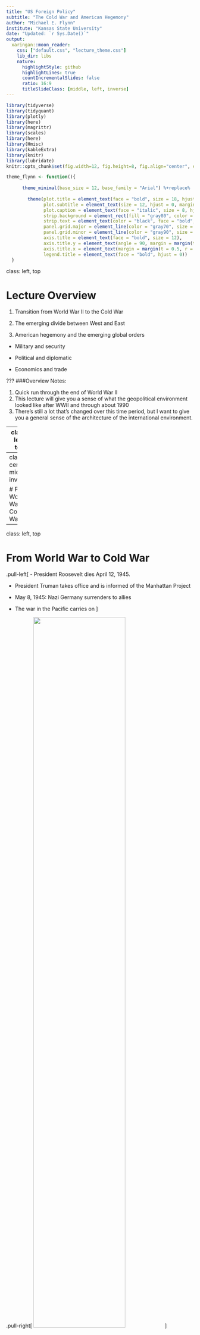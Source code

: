 ```yaml
---
title: "US Foreign Policy"
subtitle: "The Cold War and American Hegemony"
author: "Michael E. Flynn"
institute: "Kansas State University"
date: "Updated: `r Sys.Date()`"
output: 
  xaringan::moon_reader:
    css: ["default.css", "lecture_theme.css"]
    lib_dir: libs
    nature:
      highlightStyle: github
      highlightLines: true
      countIncrementalSlides: false
      ratio: 16:9
      titleSlideClass: [middle, left, inverse]
---
```

```r
library(tidyverse)
library(tidyquant)
library(plotly)
library(here)
library(magrittr)
library(scales)
library(here)
library(Hmisc)
library(kableExtra)
library(knitr)
library(lubridate)
knitr::opts_chunk$set(fig.width=12, fig.height=8, fig.align="center", echo=FALSE, warning=FALSE, error=FALSE, message=FALSE, dpi=400) 

theme_flynn <- function(){ 
  
      theme_minimal(base_size = 12, base_family = "Arial") %+replace% 
        
        theme(plot.title = element_text(face = "bold", size = 18, hjust = 0, margin = margin(t = 0, b = 0.3, l = 0, r = 0, unit = "cm")),
              plot.subtitle = element_text(size = 12, hjust = 0, margin = margin(t = 0, b = 0.3, l = 0, r = 0, unit = "cm")),
              plot.caption = element_text(face = "italic", size = 8, hjust = 1, margin = margin(t = 0.2, unit = "cm")),
              strip.background = element_rect(fill = "gray80", color = "black"),
              strip.text = element_text(color = "black", face = "bold", margin = margin(t = 0.2, b = 0.2, l = 0.2, r = 0.2, unit = "cm")),
              panel.grid.major = element_line(color = "gray70", size = 0.15),
              panel.grid.minor = element_line(color = "gray90", size = 0.1),
              axis.title = element_text(face = "bold", size = 12),
              axis.title.y = element_text(angle = 90, margin = margin(t = 0, r = 0.5, b = 0, l = 0, unit = "cm")),
              axis.title.x = element_text(margin = margin(t = 0.5, r = 0, b = 0, l = 0, unit = "cm")),
              legend.title = element_text(face = "bold", hjust = 0))
  }
```

class: left, top

# Lecture Overview

1. Transition from World War II to the Cold War 

2. The emerging divide between West and East

3. American hegemony and the emerging global orders

  - Military and security
  
  - Political and diplomatic
  
  - Economics and trade
  
  
???
###Overview Notes:

1. Quick run through the end of World War II
2. This lecture will give you a sense of what the geopolitical environment looked like after WWII and through about 1990
3. There's still a lot that's changed over this time period, but I want to give you a general sense of the architecture of the international environment. 
  
  
  


---
class: left, top

# Key Questions

1. How did the events of the late 19th and early 20th centuries shape the development of the Cold War?

2. Who were some of the key players involved in shaping US foreign policy during the early Cold War years?

3. What were the key features of the US-led global order that emerges after Wolrd War II?



---
class: center, middle, inverse

# From World War to Cold War


---
class: left, top

# From World War to Cold War


.pull-left[
- President Roosevelt dies April 12, 1945. 

- President Truman takes office and is informed of the Manhattan Project

- May 8, 1945: Nazi Germany surrenders to allies

- The war in the Pacific carries on
]

.pull-right[
<img src="../images/franklin-roosevelt.jpg" style="width:70%;">
]



???

# Background

- Truman didn't know about Manhattan Project. Had several run-ins with Secretary of War Henry Stimson when he was in the Senate. Truman was trying to hunt down wasteful programs.




---
class: left, top

# From World War to Cold War

### Japan and the atomic bomb

- Invasion?

- Demonstration?

- Bombing?


???

# Background
- Many argued invasion would be too costly.
- Debate over how best to end war. Three options presented.
- Arsenal initially limited, so demonstration would waste a valuable weapon.
- Also a risk it wouldn't work if demonstrated.
- The decision to use the bomb not just about US and Japan. Also motivated by USSR. US wanted to end the war quickly to avoid Soviet interference in Pacic.




---
class: left, top

# From World War to Cold War

.pull-left[
Henry Stimson

- Secretary of War under Roosevelt and Truman

- Opposes calls for demonstration of atomic weapons

- Influential in selecting targets
]


.pull-right[
<img src="../images/henry-stimson-old.jpg" style="width:70%">
]

???

### Stimson Background
- Previously served as Secretary of War under Howard Taft, and Secretary of State under Herbert Hoover
- Governor-General of Philippines
- Highly influential in shaping US policy during WWII
- Specifically advocated for using nuclear weapons, but opposed targeting sites that were culturally significant. Got Kyoto knocked off the list of potential targets.
- Also suggested sharing nuclear technology with USSR as a means of deating post-war tensions.




---
class: left, top

### From World War to Cold War

.pull-left[
Decision is made to use the bombs

 - Hiroshima bombed on August 6, 1945

- Nagasaki bombed on August 9, 1945

- Japan surrenders on August 14, 1945

To right: Replica of “Fat Man”, bomb dropped on Nagasaki
]

.pull-right[
<img src="../images/fat-man.jpg">
]

???

### Info on bomb's  use
- US Policymakers knew how destructive the bomb could/would be. 
- Didn't fully understand all of the implications re radioactive fallout.



---
class: middle, center, inverse

# The Emerging Divide



---
class: left, top

# The Emerging Divide

Tensions between the US and USSR go back long before World War II

- Longstanding ideological opposition to communism

- Soviet skepticism of Western intensions during war (the second front)

- Soviets want secure borders in Europe

???

### US long opposed to communism.
- Long history of government action against communists domestically
- US troops invaded Russia and attempted to reverse the Russian Revolution in 1917
- The second front. Soviets thought US and UK would wait and let USSR and Germany bleed to death.
- Tehran conference: Soviets long pushed for second front to take pressure off them in East. They agree to press Germans to take pressure off Allied campaign in France.
- Soviets also occupying territory in the East as they move into Germany. Incredibly brutal. Dan Carlin's Hardcore History podcast has good info on this. Lots of murder and rape.
- 1939 Nazi-Soviet Pact/Molotov-Ribbentrop Pact: Germany and USSR divvy up Eastern Europe.
- 1944 Warsaw uprising. Soviets out outskirts of town but let Germans massacre
Poles.




---
class: left, top

# The Emerging Divide

Key post-war events

- Soviets absorb occupied territories, which become the Warsaw Pact States

- British begin cutting aid to Greece and Turkey in 1946

- Soviets making claims on territory in Iran and Turkey

???

### Soviets occupy territory and solidify control.
- British secretly announces to the US in 1946 that it an no longer sustain aid to Greece and Turkey. Greece is currently fghting a civil war, with communist forces on one side.
- Greece holds cultural signifcance to US
- Stalin also attempting to bully US into making concessions in Iran and Turkey. 
- Stalin wants oil concessions and access to warm water ports.
- Iran issue taken to Security Council in 1946. The first serious issue brought before the body. Stalin eventually withdrew.




---
class: center, middle

<img src="../images/percentages-agreement.png" style="width:35%;">


???

### Percentages Agreement
- Fourth Moscow Conference of 1944
- Text: Romania, Greece, Yugoslavia, Hungary, Bulgaria
- Roosevelt's representative not included in these meetings between Churchill and Stalin. FDR protests.
- Churchill demands British sphere in Greece. This comes back to bite them in 1947 when they can no longer support Greeks.





---
class: center, middle

<img src="../images/occupied-germany-map.png" style="width:45%;">

???

### Shows allied occupation zones
- Cream areas are annexed by Poland and USSR, respectively.
- Cream area to left was effectively control by France (Saar Protectorate) but was reintegrated into Germany in 1957.






---
class: left, top

# The Emerging Divide 

.pull-left[
The Truman Doctrine

- First outlined in President Truman’s March 1947 speech before Congress

- Promises to support free peoples resisting tyrannical governments

- Also lays foundations for foreign aid programs by calling for assistance to Greece and Turkey

- To right: President Harry Truman
]

.pull-right[
<img src="../images/harry-truman.jpg" style="width:63%; right:-70px;">
]


???
### Truman Doctrine
- Direct reaction to events in Greece and Turkey
- FDR seemed more optimistic regarding cooperation with Russa. Truman more skeptical.
- "Must be the policy of the United States to support free peoples who are resisting
attempted subjugation by armed minorities or by outside pressures...We must
assist free peoples to work out their own destinies in their own way. (as quoted
in Gaddis 2007, 31)"
- Lays the foundations for economic and military aid programs, which haven't existed before.





---
class: left, top

# The Emerging Divide

.pull-left[
The Marshall Plan

- General George Marshall, Secretary of State under President Truman

- June 1947: Delivered Harvard’s commencement speech. The “opening shot” of the Marshall Plan

- Catalyst for what would become the Organization for Economic Cooperation and Development (OECD)

- To right: General George C. Marshall
]


.pull-right[
<img src="../images/george-marshall.jpeg" style="width:58%; right:-60px; top:-50px;">
]

???
### Marshall Plan
- Builds off of the Truman doctrine
- Europe's economy is in ruins. Hunger and poverty viewed as greater threats than
direct Soviet intervention.
- Calls for massive economic assistance to help rebuild Europe (European Recovery
Program).
- Excerpt from Marshall's speech: "Aside from the demoralizing effect on the world
at large and the possibilities of disturbances arising as a result of the desperation
of the people concerned, the consequences to the economy of the United States
should be apparent to all. It is logical that the United States should do whatever
it is able to do to assist in the return of normal economic health in the world,
without which there can be no political stability and no assured peace. Our policy
is directed not against any country or doctrine but against hunger, poverty, desperation and chaos. Its purpose should be the revival of a working economy in the
world so as to permit the emergence of political and social conditions in which free
institutions can exist. Such assistance, I am convinced, must not be on a piece-
meal basis as various crises develop. Any assistance that this Government may
render in the future should provide a cure rather than a mere palliative. Any government that is willing to assist in the task of recovery will find full co-operation
I am sure, on the part of the United States Government. Any government which
maneuvers to block the recovery of other countries cannot expect help from us.
Furthermore, governments, political parties, or groups which seek to perpetuate
human misery in order to profit therefrom politically or otherwise will encounter
the opposition of the United States." OECD Marshall Plan Speech.
- Soviets invited to partake. They refused.







---
class: left, top

# The Emerging Divide

.pull-left[
George F. Kennan

- Director of Policy Planning, US State Department, Ambassador to the USSR

- Father of containment doctrine

- Author of the “Long Telegram” and the infamous “X Article” in Foreign Affairs

- Emphasis on non-military resistance to Soviet expansion
]

.pull-right[
<img src="../images/george-kennan.jpg" style="width:60%; right:-60px;">
]


???
### George Kennan
- Kennan had been a foreign service officer for years.
- In 1946---Long telegram was about 8,000 words. Ridiculous considering model of
telegraphic delivery.
- Early skeptic of the US' ability to cooperate with the Soviets
- Containment emphasized less militarized resistance to USSR.
- Kennan argued that Soviet rulers justified their rule on the idea that the West
was trying to destroy the USSR/Russian people. The use of military force to
counter them would only play into their narrative, helping to justify the Soviet
regime's harsh domestic policies.
- Kennan opposed NATO for this reason. He believed the formation of an alliance
excluding the USSR would serve as the proof Soviet leaders needed









---
class: left, top

# The Emerging Divide

.pull-left[
Paul Nitze

- Contemporary of George Kennan

- Second Director of Policy Planning

- Primary author of NSC–68

- Supported a more militant version of Kennan’s containment strategy
]

.pull-right[
<img src="../images/paul-nitze.jpg" style="width:65%; right:-40px;">
]

???
### Paul Nitze
- One of the principal authors of NSC-68
- Set out a vision of a more militarized approach to containment
- Kennan opposed this view. 





---
class: left, top

# The Emerging Divide

Later events: 

- Communist coup in Czechoslovakia (1948)

- Yugoslav–Soviet split (1948)

- Communist victory in China (1949)

- USSR detonates atomic bomb (1949)

- Chinese-Soviet Alliance (1950)

- Korean War (1950–1953)

- Communist parties gain strength in Europe after WWII


???
### Other events pave the way for the cold war:
- 1948: Stalin approves communist coup in Czechoslovakia. Had retained democratic government after the war. Czech foreign minister found dead on the ground.Suspicions that communists pushed him.
- 1948: Tito splits with Stalin. US begins giving aid to Tito's regime. Dean Acheson
famously says "he might be a son of a bitch, but he's our son of a bitch."
- Communist Chinese win Civil War in 1949. Nationalists retreat to Taiwan
- Chinese and Soviets form alliance in 1950. Perpetuates idea that there is a monolithic transnational communism bloc
- Korean War. Reinforced idea that USSR would use force to advance communism around the world.
- Economic devastation after WWI also leads to rise in support for communist parties. US worries that communists will gain power through legitimate electoral channels, and will be subservient to USSR.







---
class: center, middle, inverse

# American Hegemony


---
class: left, top

# American Hegemony

### What is hegemony?

--

> Hegemony is a __preponderance of global power__

???

Note that this means a hegemonic power doesn't get everything it wants. But more power helps in bargaining processes. 





---
class: left, top

# American Hegemony

US emerges from World War II with unparalleled economic and military power

Europe, not so much

US foreign policy focuses on three goals:

1. Checking Soviet expansion

2. Promoting recovery of war-torn areas

3. Promoting greater global integration


???
Goal of promoting integration is a reaction to World War I and Western liberal political thought (e.g. Adam Smith, Immanuel Kant, etc.)






---
class: center, middle

```r
data <- read.csv(here("../../../Data Files/COW Data/NMC_5_0/NMC_5_0.csv")) %>% 
  subset(year == 1945 | year == 1950)

# Comparison
ggplot(data = subset(data, cinc >= 0.01), aes(x = reorder(stateabb, cinc), y = cinc, group = as.factor(year), fill = as.factor(year))) +
  geom_bar(stat = "identity", position = "dodge", color = "black", size = 0.1) +
  theme_flynn() +
  theme(text = element_text(size = 16)) +
  scale_fill_brewer(palette = "Set2") +
  labs(x = "Country",
       y = "CINC Score",
       fill = "Year",
       title = "Countries with minimum 1% CINC score",
       subtitle = "Mind the difference between absolute, relative, and latent capabilities",
       caption = "Data obtained from Correlates of War Project's National Material Capabilities data (v5.0).")

```






---
class: left, top

# American Hegemony

US embarks on a massive order-building project

- The emergent order is often referred to as a “liberal hegemonic” order, or as “liberal internationalism”

- Three central pillars

  - Security

  - Diplomacy and governance

  - Economic


???
### Initial Alternatives
- Talk about the origins of liberal here. Not liberal as in politically liberal.
- Points to classical liberalism
- Two main pillars are in economic and security affairs.
- Also talk about the idea that earlier visions of post-war environment looked different
  - FDR's Four Policemen: US, England, USSR, and China (Also members of
UN Security Council). Emphasized leadership of great powers in spheres of
influence
  - US initially opposed to greater military involvement, but the situation eventually required it, and Europeans requested it. FDR told stalin troops would
be out of Europe within 2 years.





---
class: left, top

# American Hegemony

What does a liberal internationalist/hegemonic order look like?

- It emphasized a few key concepts

- US leadership (with constraints)

- Primacy of a rules-based system of global governance

- Multilateral cooperation and in economic and security affairs


???

### Examples of US leadership and constraints
- US must abide by system it sets up
- John Ikenberry argues that the US had to constrain its behavior to enjoy the long-term benefits of the order it was building.
  - If it did whatever it wanted it would provoke a backlash and would collapse immediately.
  - Getting buy-in and legitimacy was important
- Rules-based system in contrast to pure balance of power that dominated before. Rules more formally outlined/defined.






---
class: left, top

# American Hegemony

### Security affairs:

- North Atlantic Treaty Organization (NATO)

- Central Treaty Organization (CENTO)

- United Nations (UN)

- Southeast Asia Treaty  Organization (SEATO)


???

# Note

- US leaders insisted Europeans had to take the lead in forming NATO
- US has to be asked to join partly to secure domestic support.






---
class: center, middle

<img src="../images/WORPOL3_MAP01.04.jpg" style="width:75%">




---
class: left, top

# American Hegemony

### Diplomatic affairs:

- Establish standards and principles to govern the post-War world

- Provide forum for dispute resolution between states

- Determine the fate of colonial territories and societies




---
class: left, top

# American Hegemony

### Diplomatic affairs:

- United Nations (UN)

  - International Atomic Energy Agency (IAEA)
  
  - World Health Organization
  
  - United Nations Human Rights Council

???

### Notes:

- The idea here was to establish greater coordination between countries
- Resolve problems before they emerged, and do so peacefully
- Coordinate to facilitate greater interactions in other spaces (e.g. economic)






---
class: left, top

# American Hegemony

.pull-left[
Promoting democracy

- US seeking to promote democracy abroad

- Much of this is rooted in opposition to communism

- Much of this effort conflicts with treatment of minority Americans at home

- Many fear that US efforts to promote democracy and the rule of law will be applied unevenly across the international landscape

- To right: James Byrnes, Secretary of State 1945-1947
]

.pull-right[
<img src="../images/james-byrnes.jpg" style="width:60%; left:30px;">
]



???

# Notes on Byrnes, Multilateralism, and Human Rights:

- Secretary of STate. Also a staunch segregationist.

- Brynes served in the House, Senate, and briefly as an associate justice on the US supreme court (though his tenure is the shortest on record). He played an important role in blocking anti-lynching legislation, blocking support for black colleges and universities, and also in maintaining white control over Democratic Party politics in South Carolina.

- The State Department and various US officials worried that the Untied Nations Commission on Human Rights might have the power to investigate human rights abuses within the US. Also worried that it might be able to compel the US to impose equal protections for blacks and other minority groups. Also sought to prevent the commission from having the power to investigate petitions brought by various minority groups.

- US immediately sought to weaken these institutions for fear that they would be used against the US. They also sought to limit petitions to come only from member states (i.e. not from individuals or non-governmental organizations).

- This is exactly what happened---the National Negro Congress brought a petition to the UN on June 6, 1946 that outlined the oppression of black Americans (See Anderson 2003, 80-81).




---
class: center, middle


<figure>
<img src="../images/walter-white.jpg" style="width:350px; height:425px;">
<figcaption> Walter White </figcaption>
</figure>


<figure>
<img src="../images/thurgood-marshall.jpg" style="width:350px; height:425px;">
<figcaption> Thurgood Marshall </figcaption>
</figure>


???

# Notes on NAACP

- We typically think of NAACP as a domestic civil rights organization
- Historian Carol Anderson discusses how the concept of "civil rights" grew out of an effort to avoid red-baiting. 
- The goal was initially to pursue a more general global agenda of human rights.
- Walter White and Thurgood Marshall were two leading figures in the NAACP and were closely engaged with the early formulation of US human rights policy and stance re the United Nations.





---
class: left, top

# American Hegemony


### Economic affairs:

- Promote greater economic integration among all states

- Remove barriers to trade and investment

- Reaction to interwar period and Great Depression and move to autarky 

???

# Notes on economic affairs

- Promoting greater economic integration is a reaction to the Great Depression.
- Policymakers believed that the move to autarky caused WWII.
- What do we mean? Lower tariff barriers is the big thing. Lowering taxes on imports. Think Smoot Hawley Tariff.
- Also inspired by classical liberal thinking. Roosevelt and Truman administrations are filled with people from the Northeastern business and banking sectors. They very much buy into the idea that commerce can create peace.
- They also stand to benefit economically. European economies are in ruins, and the US is the only advanced industrial economy running at full steam. They canstand to gain a lot by getting other states to lower trade barriers, thus making
US goods cheaper to buyers in other countries.
- Foreign aid viewed as an extension of the Western welfare state.







---
class: left, top

# American Hegemony

### Economic affairs:

- Bretton Woods System
  
  - General Agreement on Tariffs and Trade (GATT)

  - World Bank

  - International Monetary Fund (IMF)

???

### Early institutions

- GATT becomes TWO in 1995. Provides a forum for international trade law, tariff negotiations, and dispute resolution.
- World Bank: Originally focused on reconstruction after WWII. Later shifts to focus on development and poverty reduction. 
- IMF: Originally intended to help maintain stable exchange rates and address
balance of payments problems. US dollar was pegged to gold initially, so some
management of the monetary system was still required. Since moving off the gold
standard the IMF is not focused on debt management and balance of payments
crises. Exchange rates were fixed, but could be adjusted (See Oatley).








---
class: center, middle

```r
data <- read.csv(here("../../../Data Files/COW Data/COW IGO Data/igounit_v2.3.csv")) 
data[data < 0] <- NA
data <- data %>% 
  group_by(year) %>% 
  dplyr::summarise(igocount = n_distinct(ioname))

# Annual count of IGOs
ggplot(data = data, aes(x = year, y = igocount)) +
  geom_area(fill = "deepskyblue", color = "black", size = 0.1, alpha = 0.8) +
  theme_flynn() +
  theme(text = element_text(size = 16)) +
  scale_x_continuous(breaks = seq(1815, 2010, 15), limits = c(1815, 2010)) +
  scale_y_continuous(breaks = seq(0, 350, 50)) +
  labs(x = "Year",
       y = "Count",
       title = "Number of Intergovernmental Organizations, 1815-2005",
       subtitle = "World War II represents an inflection point",
       caption = "Data obtained from Correlates of War Project's IGO data (v2.3)")
```

???

### Note:

- Growth of IGOs also reflects growing interest in global governance
- US participation in multilateral treaties also grows steadily over time, but really takes off in mid-20th century.










---
class: left, top

# American Hegemony

What does all this mean for US foreign policy?

--

Big changes, that’s what!

--

- US forges a series of long-term military alliances
- New economic and military aid programs
- Building up a nuclear arsenal
- Maintaining long-term overseas military deployments
- Maintaining high levels of military spending
- Using military force abroad with greater regularity and intensity
- Focus on political demands from less developed countries
- Economic and monetary policies more tightly entwined with rest of the world
- Policy goals require greater international coordination (i.e. multilateralism)
- Greater attention on disparities between US domestic policies and foreign policies


???

### World is more complicated

- The US is in a position to manage many, many more relationships than in the past, and those issues are increasingly technical in nature (e.g. trade, nuclear weapons, etc.)

- The issue of race relations in the US was a major focus in the lead up to the conferences laying out the United Nations

- Domestic groups used foreign policy statements and international institutions to call attention to domestic injustices

- International actors pointed to US domestic problems with race to undermine its rhetoric for justice, equality, and democracy abroad.



---
class: center, middle

```r
data <- read.csv(here("../../../Data Files/ATOP V4.0 Data (csv)/atop4_0ddyr.csv")) %>% 
  subset(stateA == 2 & defense == 1) %>% 
  group_by(year) %>% 
  summarise(allies = n_distinct(stateB))

combined <- tibble(year = seq(1815, 2016)) %>% 
  left_join(data) %>% 
  mutate(allies = ifelse(is.na(allies), 0, allies)) 


# US allies over time
ggplot(data = combined, aes(x = year, y = allies)) +
  geom_line() +
  theme_flynn() +
  theme(text = element_text(size = 16)) +
  scale_x_continuous(breaks = seq(1815, 2016, 20)) +
  scale_y_continuous(breaks = seq(0, 70, 10), limits = c(0, 70)) +
  labs(x = "Year",
       y = "Count",
       title = "US defense pacts over time, 1815-2016",
       subtitle = "World War II and the Cold War mark an important turning point",
       caption = "Data obtained from the Alliance Treaty Obligations and Provisions Data, (v4.0)")
  

```



---
class: center, middle

```r
milper <- read.csv(here("../../../Data Files/COW Data/NMC_5_0/NMC_5_0.csv"))  %>% 
  subset(ccode == 2) %>% 
  mutate(milper.per = milper / tpop)
  
# US military personnel as percent of population
p2 <- ggplot(data = milper, aes(x = year, y = milper.per)) +
  geom_area(fill = "deepskyblue", color = "black") +
  theme_flynn() +
  theme(text = element_text(size = 16)) +
  scale_x_continuous(breaks = seq(1815, 2015, 20)) +
  scale_y_continuous(breaks = seq(0, 0.10, 0.02), limits = c(0, 0.10), labels = percent) +
  labs(x = "Year",
       y = "",
       title = "Military personnel as percentage of total population, 1815-2015",
       subtitle = "Historically the US military has been very small, until the Cold War",
       caption = "Data obtained from the Correlates of War Project National Material Capabilities data (v5.0).\nhttp://www.correlatesofwar.org/data-sets/national-material-capabilities")

p2
```




---
class: center, middle

```r
milspend <- read.csv(here("../../../Data Files/COW Data/NMC_5_0/NMC_5_0.csv")) %>% 
  subset(ccode == 2 & year >= 1913) 

# Note this uses Consumer Price Index for All Urban Consumers: All Items in U.S. City Average
cpi <- tq_get("CPIAUCNS",
              get = "economic.data",
              from = "1913-01-01",
              to = "2019-01-01") %>% 
  mutate(year = format(date, "%Y")) %>% 
  group_by(year) %>% 
  summarise(cpi = mean(price)) %>% 
  mutate(basevalue = cpi[year==2018],
         cpi = cpi/basevalue,
         year = as.numeric(year))

combined <- milspend %>% 
  left_join(cpi) %>% 
  mutate(milex.cons = milex/cpi)

# US military spending 1913-2015
ggplot(data = combined, aes(x = year, y = milex.cons/1000000)) +
  geom_line() +
  theme_flynn() +
  theme(text = element_text(size = 16)) +
  scale_x_continuous(breaks = seq(1915, 2015, 20)) +
  scale_y_continuous(labels = dollar) +
  labs(x = "Year",
       y = "Billions of 2018 dollars",
       title = "US military spending by year, 1913-2012",
       subtitle = "Military spending was historically very low until the Cold War",
       caption = "Military spending data obtained from Correlates of War Project's National Material Capabilities data (v5.0).\nInflation data obtained from FRED data series CPIAUCNS.")

```

???
###Note: 
- FDR promised Stalin at Tehran conference that US troops would be out of Europe within two years







---
class: left, top

# Accepting American Leadership

European considerations:

- Military weakness
- Economic weakness
- Intra-European competition 


Other Countries:

- US position on Anti-Imperialism
- US rhetoric on self-determination, democracy, and human rights
- Support for particular domestic political and military factions
- Economic and/or military assistance
- Access to American markets


???

### Notes:

- Military Weakness
 - Soviet Union increasingly hostile.
 - Western European militaries exhausted from the war
 - Military capabilities take a long time to rebuild
- Economic Weakness
 - Economies are in ruins. Basic infrastructure and capital need to reaccumulate
 - US aid is a necessity to rebuild. Europeans can't manufacture basic goods.
 - US leadership in military affairs will help ease the burdens on recovering economies, allowing Europeans to divert resources to other ends.
- Intra-European competition
 - US involvement helps to alleviate fears of a security dilemma
 - Reconstruction and rearmament would be uneven, and some countries are more exposed to the USSR than others.
 - US involvement helped to serve as a sort of referee
 - This was particularly important for France and Germany, whose long history made them wary of each other
 
- Other countries:
  - Legacy of Wilson's attitude during Paris negotiations in 1919 still haunts independence movements
  - Many wary of US hypocrisy with respect to the treatment of minorities at home. Disconnect between US behavior and rhetoric
  - Other countries see the US-Soviet rivalry as an opportunity to exploit. Get aid, money, weapons, and access to markets.